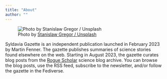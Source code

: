 ```yaml
---
title: "About"
author: ""
---
```


![Photo by [Stanislaw Gregor / Unsplash](https://unsplash.com/@staszek998)](images/photo-1609081704841-37b6ea9a2b7b.jpeg)

Syldavia Gazette is an independent publication launched in February 2023 by Martin Fenner. The gazette publishes summaries of science stories found elsewhere on the web. Starting in August 2023, the gazette curates blog posts from the [Rogue Scholar](https://rogue-scholar.org) science blog archive. You can browse the blog posts, use the RSS feed, subscribe to the newsletter, and/or follow the gazette in the Fediverse.
